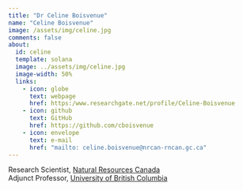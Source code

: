 ```yaml
---
title: "Dr Celine Boisvenue"
name: "Celine Boisvenue"
image: /assets/img/celine.jpg
comments: false
about:
  id: celine
  template: solana
  image: ../assets/img/celine.jpg
  image-width: 50%
  links:
    - icon: globe
      text: webpage
      href: https:/www.researchgate.net/profile/Celine-Boisvenue
    - icon: github
      text: GitHub
      href: https://github.com/cboisvenue
    - icon: envelope
      text: e-mail
      href: "mailto: celine.boisvenue@nrcan-rncan.gc.ca"
---
```


::: {#celine}
Research Scientist, [Natural Resources Canada](www.nrcan.gc.ca/home)\
Adjunct Professor, [University of British Columbia](www.ubc.ca)
:::
